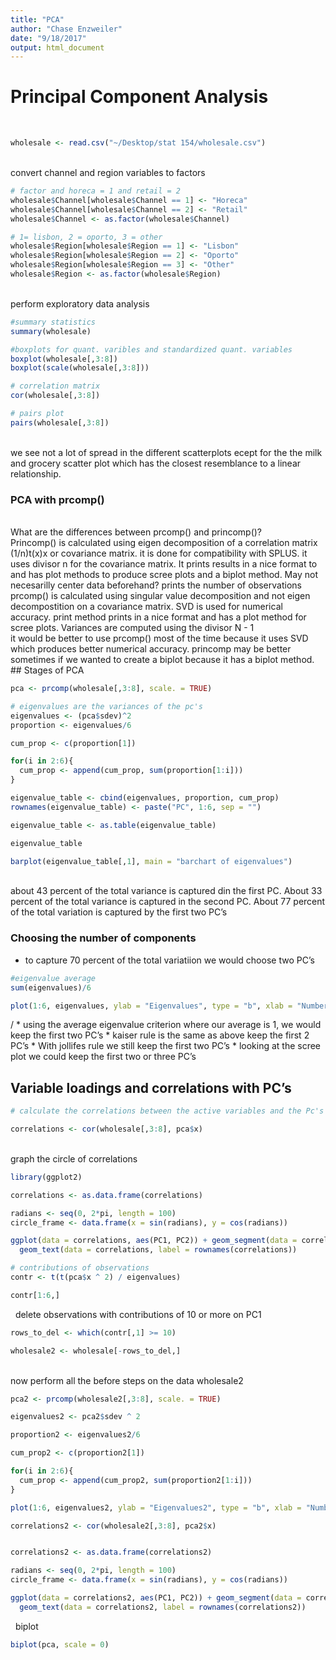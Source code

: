 ```yaml
---
title: "PCA"
author: "Chase Enzweiler"
date: "9/18/2017"
output: html_document
---
```


# Principal Component Analysis

\
```r
wholesale <- read.csv("~/Desktop/stat 154/wholesale.csv")

```
\
convert channel and region variables to factors

```r
# factor and horeca = 1 and retail = 2
wholesale$Channel[wholesale$Channel == 1] <- "Horeca"
wholesale$Channel[wholesale$Channel == 2] <- "Retail"
wholesale$Channel <- as.factor(wholesale$Channel)

# 1= lisbon, 2 = oporto, 3 = other
wholesale$Region[wholesale$Region == 1] <- "Lisbon"
wholesale$Region[wholesale$Region == 2] <- "Oporto"
wholesale$Region[wholesale$Region == 3] <- "Other"
wholesale$Region <- as.factor(wholesale$Region)

```
\
perform exploratory data analysis
```r
#summary statistics
summary(wholesale)

#boxplots for quant. varibles and standardized quant. variables
boxplot(wholesale[,3:8])
boxplot(scale(wholesale[,3:8]))

# correlation matrix
cor(wholesale[,3:8])

# pairs plot
pairs(wholesale[,3:8])

```
\
we see not a lot of spread in the different scatterplots ecept for the the milk and grocery scatter plot which has the closest resemblance to a linear relationship.


### PCA with prcomp()


\
What are the differences between prcomp() and princomp()?
\
Princomp() is calculated using eigen decomposition of a correlation matrix (1/n)t(x)x or covariance matrix. it is done for compatibility with SPLUS. it uses divisor n for the covariance matrix. It prints results in a nice format to and has plot methods to produce scree plots and a biplot method. May not necesarilly center data beforehand? prints the number of observations
\
prcomp() is calculated using singular value decomposition and not eigen decompostition on a covariance matrix. SVD is used for numerical accuracy. print method prints in a nice format and has a plot method for scree plots. Variances are computed using the divisor N - 1
\
it would be better to use prcomp() most of the time because it uses SVD which produces better numerical accuracy. princomp may be better sometimes if we wanted to create a biplot because it has a biplot method. 
\
## Stages of PCA

```r
pca <- prcomp(wholesale[,3:8], scale. = TRUE)

# eigenvalues are the variances of the pc's
eigenvalues <- (pca$sdev)^2
proportion <- eigenvalues/6

cum_prop <- c(proportion[1])

for(i in 2:6){
  cum_prop <- append(cum_prop, sum(proportion[1:i]))
}

eigenvalue_table <- cbind(eigenvalues, proportion, cum_prop)
rownames(eigenvalue_table) <- paste("PC", 1:6, sep = "")

eigenvalue_table <- as.table(eigenvalue_table)

eigenvalue_table

barplot(eigenvalue_table[,1], main = "barchart of eigenvalues")
```
\
about 43 percent of the total variance is captured din the first PC. About 33 percent of the total variance is captured in the second PC. About 77 percent of the total variation is captured by the first two PC's
\


### Choosing the number of components



* to capture 70 percent of the total variatiion we would choose two PC's
```r
#eigenvalue average
sum(eigenvalues)/6

plot(1:6, eigenvalues, ylab = "Eigenvalues", type = "b", xlab = "Number of Principal Components", main = "Scree-Plot")

```
/
* using the average eigenvalue criterion where our average is 1, we would keep the first two PC's
* kaiser rule is the same as above keep the first 2 PC's
* With jollifes rule we still keep the first two PC's
* looking at the scree plot we could keep the first two or three PC's

## Variable loadings and correlations with PC's



```r
# calculate the correlations between the active variables and the Pc's

correlations <- cor(wholesale[,3:8], pca$x)

```
\
graph the circle of correlations
```r
library(ggplot2)

correlations <- as.data.frame(correlations)

radians <- seq(0, 2*pi, length = 100)
circle_frame <- data.frame(x = sin(radians), y = cos(radians))

ggplot(data = correlations, aes(PC1, PC2)) + geom_segment(data = correlations, aes(x = 0, y = 0, xend = PC1, yend = PC2), arrow = arrow(length = unit(0.2, "cm"))) + geom_polygon(aes(x,y), data = circle_frame, color = "black", fill = NA)  + 
  geom_text(data = correlations, label = rownames(correlations)) 

# contributions of observations
contr <- t(t(pca$x ^ 2) / eigenvalues)

contr[1:6,]
```
\ 
delete observations with contributions of 10 or more on PC1

```r
rows_to_del <- which(contr[,1] >= 10)

wholesale2 <- wholesale[-rows_to_del,]

```
\
now perform all the before steps on the data wholesale2
\
```r
pca2 <- prcomp(wholesale2[,3:8], scale. = TRUE)

eigenvalues2 <- pca2$sdev ^ 2

proportion2 <- eigenvalues2/6

cum_prop2 <- c(proportion2[1])

for(i in 2:6){
  cum_prop <- append(cum_prop2, sum(proportion2[1:i]))
}

plot(1:6, eigenvalues2, ylab = "Eigenvalues2", type = "b", xlab = "Number of Principal Components", main = "Scree-Plot2")

correlations2 <- cor(wholesale2[,3:8], pca2$x)


correlations2 <- as.data.frame(correlations2)

radians <- seq(0, 2*pi, length = 100)
circle_frame <- data.frame(x = sin(radians), y = cos(radians))

ggplot(data = correlations2, aes(PC1, PC2)) + geom_segment(data = correlations2, aes(x = 0, y = 0, xend = PC1, yend = PC2), arrow = arrow(length = unit(0.2, "cm"))) + geom_polygon(aes(x,y), data = circle_frame, color = "black", fill = NA)  + 
  geom_text(data = correlations2, label = rownames(correlations2))
```
\ 
biplot
\ 
```r
biplot(pca, scale = 0)
```

